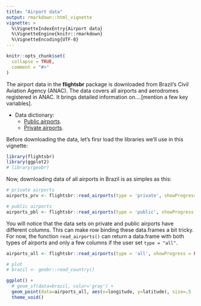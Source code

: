 ```yaml
---
title: "Airport data"
output: rmarkdown::html_vignette
vignette: >
  %\VignetteIndexEntry{Airport data}
  %\VignetteEngine{knitr::rmarkdown}
  %\VignetteEncoding{UTF-8}
---
```


```r
knitr::opts_chunk$set(
  collapse = TRUE,
  comment = "#>"
)
```

The airport data in the **flightsbr** package is downloaded from Brazil’s Civil Aviation Agency (ANAC). The data covers all airports and aerodromes registered in ANAC. It brings detailed information on....[mention a few key variables].

- Data dictionary: 
  - [Public airports](https://www.anac.gov.br/acesso-a-informacao/dados-abertos/areas-de-atuacao/aerodromos/lista-de-aerodromos-publicos-v2/70-lista-de-aerodromos-publicos-v2).
  - [Private airports](https://www.anac.gov.br/acesso-a-informacao/dados-abertos/areas-de-atuacao/aerodromos/lista-de-aerodromos-privados-v2).


Before downloading the data, let's firsr load the libraries we'll use in this vignette:
```r
library(flightsbr)
library(ggplot2)
# library(geobr)

```

Now, downloading data of all airports in Brazil is as simples as this:

```r
# private airports
airports_prv <- flightsbr::read_airports(type = 'private', showProgress = FALSE)

# public airports
airports_pbl <- flightsbr::read_airports(type = 'public', showProgress = FALSE)
```

You will notice that the data sets on private and public airports have different columns. This can make row binding these data.frames a bit tricky. For now, the function `read_airports()` can return a data.frame with both types of airports and only a few columns if the user set `type = "all"`.
```r
airports_all <- flightsbr::read_airports(type = 'all', showProgress = FALSE)

# plot
# brazil <- geobr::read_country()

ggplot() +
  # geom_sf(data=brazil, color='gray') +
  geom_point(data=airports_all, aes(x=longitude, y=latitude), size=.5 , alpha=.4) +
  theme_void()
```


